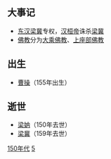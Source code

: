 {{Unreferenced|time=2018-06-29T12:53:27+00:00}}
{{DecadeTOC|150}}
== 大事记 ==
* [[东汉|东汉]][[梁冀|梁冀]]专权，[[汉桓帝|汉桓帝]]诛杀[[梁冀|梁冀]]
* [[佛教|佛教]]分为[[大乘佛教|大乘佛教]]、[[上座部佛教|上座部佛教]]
== 出生 ==
* [[曹操|曹操]]（155年出生）
== 逝世 ==
* [[梁妠|梁妠]]（150年去世）
* [[梁冀|梁冀]]（159年去世）
[[Category:150年代|]]
[[Category:2世纪各年代|5]]